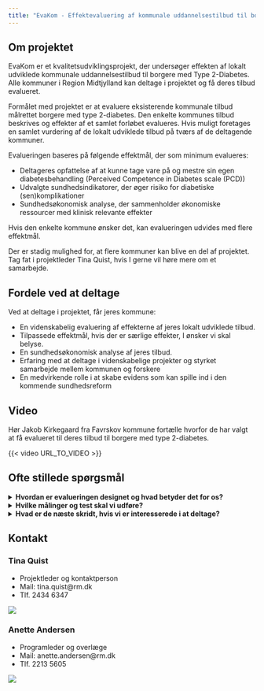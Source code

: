 ```yaml
---
title: "EvaKom - Effektevaluering af kommunale uddannelsestilbud til borgere med Type 2-Diabetes"
---
```


## Om projektet

EvaKom er et kvalitetsudviklingsprojekt, der undersøger effekten af
lokalt udviklede kommunale uddannelsestilbud til borgere med Type
2-Diabetes. Alle kommuner i Region Midtjylland kan deltage i projektet
og få deres tilbud evalueret.

Formålet med projektet er at evaluere eksisterende kommunale tilbud
målrettet borgere med type 2-diabetes. Den enkelte kommunes tilbud
beskrives og effekter af et samlet forløbet evalueres. Hvis muligt
foretages en samlet vurdering af de lokalt udviklede tilbud på tværs af
de deltagende kommuner.

Evalueringen baseres på følgende effektmål, der som minimum evalueres:

-   Deltageres opfattelse af at kunne tage vare på og mestre sin egen
    diabetesbehandling (Perceived Competence in Diabetes scale (PCD))
-   Udvalgte sundhedsindikatorer, der øger risiko for diabetiske
    (sen)komplikationer
-   Sundhedsøkonomisk analyse, der sammenholder økonomiske ressourcer
    med klinisk relevante effekter

Hvis den enkelte kommune ønsker det, kan evalueringen udvides med flere
effektmål.

Der er stadig mulighed for, at flere kommuner kan blive en del af
projektet. Tag fat i projektleder Tina Quist, hvis I gerne vil høre mere
om et samarbejde.

## Fordele ved at deltage

Ved at deltage i projektet, får jeres kommune:

-   En videnskabelig evaluering af effekterne af jeres lokalt udviklede
    tilbud.
-   Tilpassede effektmål, hvis der er særlige effekter, I ønsker vi skal
    belyse.
-   En sundhedsøkonomisk analyse af jeres tilbud.
-   Erfaring med at deltage i videnskabelige projekter og styrket
    samarbejde mellem kommunen og forskere
-   En medvirkende rolle i at skabe evidens som kan spille ind i den
    kommende sundhedsreform

::: content-hidden
## Video

Hør Jakob Kirkegaard fra Favrskov kommune fortælle hvorfor de har valgt
at få evalueret til deres tilbud til borgere med type 2-diabetes.

{{< video URL_TO_VIDEO >}}
:::

## Ofte stillede spørgsmål

<details>

<summary>**Hvordan er evalueringen designet og hvad betyder det for
os?**</summary>

Evakom er designet som et lodtrækningsstudie med venteliste.

For at opnå statistisk styrke til meningsfulde konklusioner, skal
evalueringen baseres på i alt 48 borgere, hvoraf - 32 borgere starter på
forløbet med det samme - 16 borgere venter ca. 3 måneder med at starte i
forløb.

Der er ikke fastlagt en tidsbegrænsning for, hvor længe det kan tage at
rekruttere 48 borgere.

Når en borger tilbydes et forløb målrettet borgere med type 2-diabetes,
informeres borgeren om projektet. Hvis borgeren ønsker at deltage
underskrives en samtykkeerklæring. Derefter vil I ved hjælp af et
computersystem (REDcap) tilfældigt tildele borgeren at starte med det
samme (fx opstart på næste hold), eller sætte borgeren på venteliste.
Borgerne bliver automatisk randomiseret ud fra en 2:1 nøgle, hvilket
betyder at dobbelt så mange borgere kommer i gang med det samme i
forhold til hvor mange borgere, der kommer på venteliste. Uanset om
borgeren starter med det samme eller tildeles venteliste skal borgeren
gennemføre få målinger/tests hos jer og borgeren skal besvare et
spørgeskema elektronisk hjemmefra. Målinger/test og besvarelse af
spørgeskema gentages når forløbet er slut eller når borgeren har været
fem måneder på venteliste.

</details>

<details>

<summary>**Hvilke målinger og test skal vi udføre?**</summary>

Omfanget af målinger og test afhænger af hvilke effektmål I ønsker at
belyse. Som minimum skal der foretages en måling af taljeomfang og
gennemføres en 6 minutters gangtest samt en 30 sekunders rejse-sætte sig
test.

</details>

<details>

<summary>**Hvad er de næste skridt, hvis vi er interesserede i at
deltage?**</summary>

-   *Tilpasning og planlægning:* Hvis I er interesserede i at deltage,
    aftaler vi et møde hvor spørgsmål kan afklares og hvor vi drøfter,
    hvordan projektet kan tilpasses jeres ønsker, behov og kapacitet.
    Desuden vil vi sammen lave en tidsplan for projektet.

-   *Det juridiske:* Når vi har fastlagt en plan og I føler jer klædt på
    til at indgå i projektet, skal både vi og I underskrive en
    databehandleraftale.

-   *Opkvalificering og support:* Vi aftaler nogle møder for at hjælpe
    jer godt i gang med evalueringen og oplære relevante medarbejdere i
    dataindsamling. Projektleder for projektet er tilgængelig til at
    besvare spørgsmål og yde support undervejs. Der vil løbende afholdes
    korte møder for at adressere eventuelle udfordringer, give feedback
    på samarbejdet og sammen vurdere projektets fremdrift.

-   *Det økonomiske:* Projektet er tilrettelagt med egenfinansiering og
    hver samarbejdspartner afholder derfor egne udgifter til
    gennemførelse af projektet. Deltagende kommuner afholder vanlige
    udgifter til gennemførelse af forløbet samt udgifter forbundet med
    at deltage i evalueringen herunder personaletid til: Deltagelse i
    projektmøder (planlægning og opfølgningsmøder), besvarelse af
    spørgeskema/interview om ressourceforbrug, oplæring i procedurer
    samt indsamling og indrapportering af data i form af udsendelse af
    links til spørgeskemaer, målinger og tests af deltagere ved baseline
    og afslutning af forløb. Steno Diabetes Center Aarhus afholder
    udgifter til evalueringen i form af projektledelse, understøttelse
    (herunder oplæring i procedurer), databearbejdning og
    afrapportering.

</details>

## Kontakt

### Tina Quist

::: {layout-ncol="2"}
-   Projektleder og kontaktperson
-   Mail: tina.quist\@rm.dk
-   Tlf. 2434 6347

![](images/tina.jpg){.profile-picture}

### Anette Andersen

-   Programleder og overlæge
-   Mail: anette.andersen\@rm.dk
-   Tlf. 2213 5605

![](images/anette.png){.profile-picture}
:::
